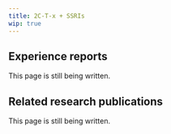 ---
title: 2C-T-x + SSRIs
wip: true
---

## Experience reports

This page is still being written.

## Related research publications

This page is still being written.

